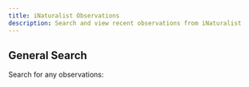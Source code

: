 ---
title: iNaturalist Observations
description: Search and view recent observations from iNaturalist
---


## General Search

Search for any observations:

<INaturalistData perPage={20} searchType="general" />
